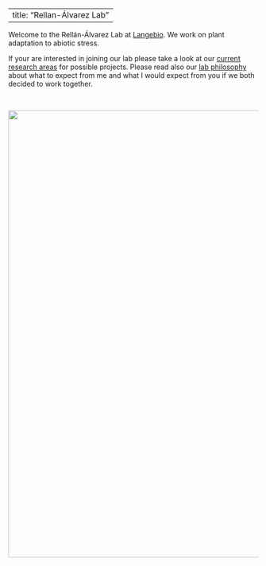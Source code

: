 <!-- break -->
<br>
<!-- break -->

---
title: "Rellan-Álvarez Lab"
---

Welcome to the Rellán-Álvarez Lab  at [Langebio](http://www.langebio.cinvestav.mx). We work on plant adaptation to abiotic stress.

If your are interested in joining our lab please take a look at our [current research areas](http://www.rrlab.org/research.html) for possible projects. Please read also our [lab philosophy](http://www.rrlab.org/expectations.html) about what to expect from me and what I would expect from you if we both decided to work together.     

<br>

<img src="images/winter_nursery_jan_2017.png" style="width: 900px;">
